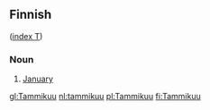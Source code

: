 ==Finnish==
([[Wiktionary:Finnish_index_t|index T]])

===Noun===

# [[January]]

[[gl:Tammikuu]]
[[nl:tammikuu]]
[[pl:Tammikuu]]
[[fi:Tammikuu]]